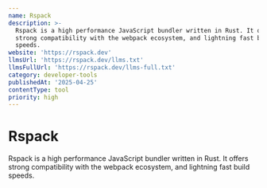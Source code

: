 ```yaml
---
name: Rspack
description: >-
  Rspack is a high performance JavaScript bundler written in Rust. It offers
  strong compatibility with the webpack ecosystem, and lightning fast build
  speeds.
website: 'https://rspack.dev'
llmsUrl: 'https://rspack.dev/llms.txt'
llmsFullUrl: 'https://rspack.dev/llms-full.txt'
category: developer-tools
publishedAt: '2025-04-25'
contentType: tool
priority: high
---
```


# Rspack

Rspack is a high performance JavaScript bundler written in Rust. It offers strong compatibility with the webpack ecosystem, and lightning fast build speeds.
